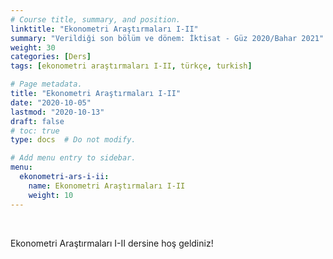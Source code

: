 ```yaml
---
# Course title, summary, and position.
linktitle: "Ekonometri Araştırmaları I-II"
summary: "Verildiği son bölüm ve dönem: İktisat - Güz 2020/Bahar 2021"
weight: 30
categories: [Ders]
tags: [ekonometri araştırmaları I-II, türkçe, turkish]

# Page metadata.
title: "Ekonometri Araştırmaları I-II"
date: "2020-10-05"
lastmod: "2020-10-13"
draft: false
# toc: true
type: docs  # Do not modify.

# Add menu entry to sidebar.
menu:
  ekonometri-ars-i-ii:
    name: Ekonometri Araştırmaları I-II
    weight: 10
---
```


<br>

Ekonometri Araştırmaları I-II dersine hoş geldiniz!  

